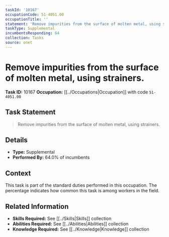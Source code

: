 ```yaml
---
taskId: '10167'
occupationCode: 51-4051.00
occupationTitle: ''
statement: 'Remove impurities from the surface of molten metal, using strainers.'
taskType: Supplemental
incumbentsResponding: 64
collection: Tasks
source: onet
---
```

# Remove impurities from the surface of molten metal, using strainers.

**Task ID:** 10167
**Occupation:** [[../Occupations|Occupation]] with code `51-4051.00`

## Task Statement

> Remove impurities from the surface of molten metal, using strainers.

## Details

- **Type:** Supplemental
- **Performed By:** 64.0% of incumbents

## Context

This task is part of the standard duties performed in this occupation. The percentage indicates how common this task is among workers in the field.

## Related Information

- **Skills Required:** See [[../Skills|Skills]] collection
- **Abilities Required:** See [[../Abilities|Abilities]] collection
- **Knowledge Required:** See [[../Knowledge|Knowledge]] collection
